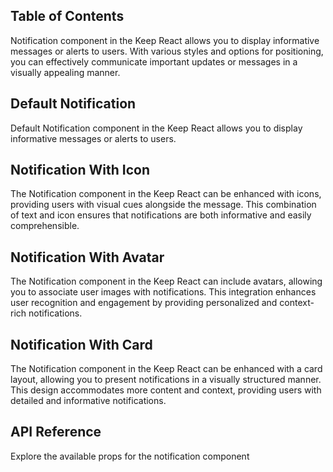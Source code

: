 


## Table of Contents

Notification component in the Keep React allows you to display informative messages or alerts to users. With various styles and options for positioning, you can effectively communicate important updates or messages in a visually appealing manner.

## Default Notification

Default Notification component in the Keep React allows you to display informative messages or alerts to users.

<CodePreview github="Notification" code={DefaultNotificationCode}>
  <DefaultNotification />
</CodePreview>

## Notification With Icon

The Notification component in the Keep React can be enhanced with icons, providing users with visual cues alongside the message. This combination of text and icon ensures that notifications are both informative and easily comprehensible.

<CodePreview github="Notification" code={NotificationWithIconCode}>
  <NotificationWithIcon />
</CodePreview>

## Notification With Avatar

The Notification component in the Keep React can include avatars, allowing you to associate user images with notifications. This integration enhances user recognition and engagement by providing personalized and context-rich notifications.

<CodePreview github="Notification" code={NotificationWithAvatarCode}>
  <NotificationWithAvatar />
</CodePreview>

## Notification With Card

The Notification component in the Keep React can be enhanced with a card layout, allowing you to present notifications in a visually structured manner. This design accommodates more content and context, providing users with detailed and informative notifications.

<CodePreview github="Notification" code={NotificationWithCardCode}>
  <NotificationWithCard />
</CodePreview>

## API Reference

Explore the available props for the notification component

<ComponentApi data={notificationApi} />
